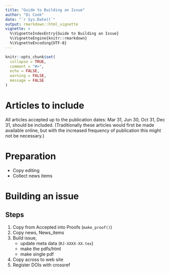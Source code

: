 ```yaml
---
title: "Guide to Building an Issue"
author: "Di Cook"
date: "`r Sys.Date()`"
output: rmarkdown::html_vignette
vignette: >
  %\VignetteIndexEntry{Guide to Building an Issue}
  %\VignetteEngine{knitr::rmarkdown}
  %\VignetteEncoding{UTF-8}
---
```


```r
knitr::opts_chunk$set(
  collapse = TRUE,
  comment = "#>",
  echo = FALSE, 
  warning = FALSE,
  message = FALSE
)
```


# Articles to include

All articles accepted up to the publication dates: Mar 31, Jun 30, Oct 31, Dec 31, should be included. (Traditionally these articles would first be made available online, but with the increased frequency of publication this might not be necessary.)

# Preparation

- Copy editing
- Collect news items

# Building an issue

## Steps

1. Copy from Accepted into Proofs (`make_proof()`)
2. Copy news, News_items
3. Build issue, 
    - update meta data (`RJ-XXXX-XX.tex`)
    - make the pdfs/html
    - make single pdf
4. Copy across to web site
5. Register DOIs with crossref

